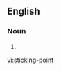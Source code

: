 {{also|sticking point}}
==English==

===Noun===
{{en-noun|head=[[sticking]][[-]][[point]]}}

# {{alternative form of|sticking point|lang=en}}

[[vi:sticking-point]]